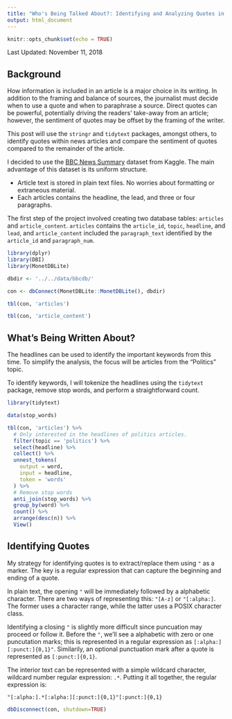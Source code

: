 ```yaml
---
title: "Who's Being Talked About?: Identifying and Analyzing Quotes in News Text"
output: html_document
---
```


```r
knitr::opts_chunk$set(echo = TRUE)
```

Last Updated: November 11, 2018

## Background

How information is included in an article is a major choice in its writing. In addition to the framing and balance of sources, the journalist must decide when to use a quote and when to paraphrase a source. Direct quotes can be powerful, potentially driving the readers' take-away from an article; however, the sentiment of quotes may be offset by the framing of the writer.

This post will use the `stringr` and `tidytext` packages, amongst others, to identify quotes within news articles and compare the sentiment of quotes compared to the remainder of the article.

I decided to use the [BBC News Summary](https://www.kaggle.com/pariza/bbc-news-summary) dataset from Kaggle. The main advantage of this dataset is its uniform structure.

- Article text is stored in plain text files. No worries about formatting or extraneous material.
- Each articles contains the headline, the lead, and three or four paragraphs.

The first step of the project involved creating two database tables: `articles` and `article_content`. `articles` contains the `article_id`, `topic`, `headline`, and `lead`, and `article_content` included the `paragraph_text` identified by the `article_id` and `paragraph_num`.

```r
library(dplyr)
library(DBI)
library(MonetDBLite)

dbdir <- '../../data/bbcdb/'

con <- dbConnect(MonetDBLite::MonetDBLite(), dbdir)

tbl(con, 'articles')
```

```r
tbl(con, 'article_content') 
```

## What's Being Written About?

The headlines can be used to identify the important keywords from this time. To simplify the analysis, the focus will be articles from the "Politics" topic.

To identify keywords, I will tokenize the headlines using the `tidytext` package, remove stop words, and perform a straightforward count.

```r
library(tidytext)

data(stop_words)

tbl(con, 'articles') %>% 
  # Only interested in the headlines of politics articles.
  filter(topic == 'politics') %>% 
  select(headline) %>% 
  collect() %>% 
  unnest_tokens(
    output = word,
    input = headline,
    token = 'words'
  ) %>% 
  # Remove stop words
  anti_join(stop_words) %>% 
  group_by(word) %>% 
  count() %>% 
  arrange(desc(n)) %>% 
  View()
```

## Identifying Quotes

My strategy for identifying quotes is to extract/replace them using `"` as a marker. The key is a regular expression that can capture the beginning and ending of a quote.

In plain text, the opening `"` will be immediately followed by a alphabetic character. There are two ways of representing this: `"[A-z]` or `"[:alpha:]`. The former uses a character range, while the latter uses a POSIX character class. 

Identifying a closing `"` is slightly more difficult since puncuation may proceed or follow it. Before the `"`, we'll see a alphabetic with zero or one puncutation marks; this is represented in a regular expression as `[:alpha:][:punct:]{0,1}"`. Similarily, an optional punctuation mark after a quote is represented as `[:punct:]{0,1}`. 

The interior text can be represented with a simple wildcard character, wildcard number regular expression: `.*`. Putting it all together, the regular expression is:

`"[:alpha:].*[:alpha:][:punct:]{0,1}"[:punct:]{0,1}`

```r
dbDisconnect(con, shutdown=TRUE)
```